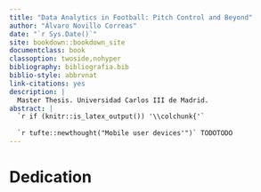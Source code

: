 ```yaml
--- 
title: "Data Analytics in Football: Pitch Control and Beyond"
author: "Álvaro Novillo Correas"
date: "`r Sys.Date()`"
site: bookdown::bookdown_site
documentclass: book
classoption: twoside,nohyper
bibliography: bibliografia.bib
biblio-style: abbrvnat
link-citations: yes
description: |
  Master Thesis. Universidad Carlos III de Madrid. 
abstract: |
  `r if (knitr::is_latex_output()) '\\colchunk{'`
  
  `r tufte::newthought("Mobile user devices'")` TODOTODO
---
```

\listoffigures


# Dedication

